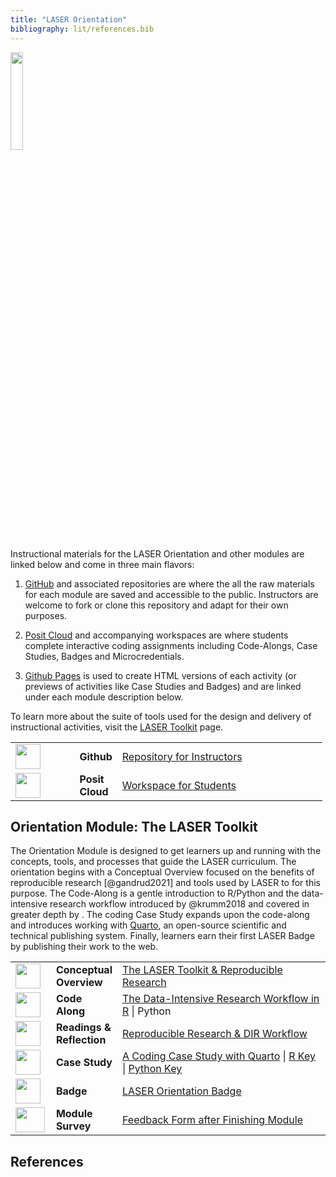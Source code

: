 ```yaml
---
title: "LASER Orientation"
bibliography: lit/references.bib
---
```


![](images/laser-hex.png){width="20%"}

Instructional materials for the LASER Orientation and other modules are linked below and come in three main flavors:

1.  [GitHub](https://github.com/laser-institute) and associated repositories are where the all the raw materials for each module are saved and accessible to the public. Instructors are welcome to fork or clone this repository and adapt for their own purposes.

2.  [Posit Cloud](https://posit.cloud) and accompanying workspaces are where students complete interactive coding assignments including Code-Alongs, Case Studies, Badges and Microcredentials.

3.  [Github Pages](https://pages.github.com) is used to create HTML versions of each activity (or previews of activities like Case Studies and Badges) and are linked under each module description below.

To learn more about the suite of tools used for the design and delivery of instructional activities, visit the [LASER Toolkit](https://laser-institute.github.io/laser-website/instruction-tech.html) page.

+------------------------------------+-----------------+-----------------------------------------------------------------------------------------------------------------------+
| ![](images/github.png){width="40"} | **Github\       | [Repository for Instructors](https://github.com/laser-institute/network-analysis)                                     |
|                                    | **              |                                                                                                                       |
+------------------------------------+-----------------+-----------------------------------------------------------------------------------------------------------------------+
| ![](images/posit.png){width="40"}  | **Posit Cloud** | [Workspace for Students](https://posit.cloud/spaces/493094/join?access_code=qjsumVzA0HZYgrxOSizVbVPmDs7iHYS32yUQaqDe) |
+------------------------------------+-----------------+-----------------------------------------------------------------------------------------------------------------------+

## Orientation Module: The LASER Toolkit

The Orientation Module is designed to get learners up and running with the concepts, tools, and processes that guide the LASER curriculum. The orientation begins with a Conceptual Overview focused on the benefits of reproducible research [@gandrud2021] and tools used by LASER to for this purpose. The Code-Along is a gentle introduction to R/Python and the data-intensive research workflow introduced by @krumm2018 and covered in greater depth by . The coding Case Study expands upon the code-along and introduces working with [Quarto](https://quarto.org), an open-source scientific and technical publishing system. Finally, learners earn their first LASER Badge by publishing their work to the web.

+-------------------------------------------------+-------------------+----------------------------------------------------------------------------------------------------------------------------------------------------------------------------------------------------------------------------------------------------------------------------------------------------+
| ![](images/conceptual-overview.png){width="40"} | **Conceptual\     | [The LASER Toolkit & Reproducible Research](https://laser-institute.github.io/laser-orientation/orientation-conceptual-overview.html)                                                                                                                                                              |
|                                                 | Overview**        |                                                                                                                                                                                                                                                                                                    |
+-------------------------------------------------+-------------------+----------------------------------------------------------------------------------------------------------------------------------------------------------------------------------------------------------------------------------------------------------------------------------------------------+
| ![](images/code-along.png){width="40"}          | **Code Along**    | [The Data-Intensive Research Workflow in R](https://laser-institute.github.io/laser-orientation/orientation-code-along-R.html) \| Python                                                                                                                                                           |
+-------------------------------------------------+-------------------+----------------------------------------------------------------------------------------------------------------------------------------------------------------------------------------------------------------------------------------------------------------------------------------------------+
| ![](images/reading.png){width="40"}             | **Readings &\     | [Reproducible Research & DIR Workflow](https://laser-institute.github.io/laser-orientation/orientation-readings.html)                                                                                                                                                                              |
|                                                 | Reflection**      |                                                                                                                                                                                                                                                                                                    |
+-------------------------------------------------+-------------------+----------------------------------------------------------------------------------------------------------------------------------------------------------------------------------------------------------------------------------------------------------------------------------------------------+
| ![](images/case-study.png){width="40"}          | **Case Study**    | [A Coding Case Study with Quarto](https://posit.cloud/spaces/493094/content/8434851) \| [R Key](https://laser-institute.github.io/laser-orientation/orientation-case-study-key-R.html) \| [Python Key](https://laser-institute.github.io/laser-orientation/orientation-case-study-key-python.html) |
+-------------------------------------------------+-------------------+----------------------------------------------------------------------------------------------------------------------------------------------------------------------------------------------------------------------------------------------------------------------------------------------------+
| ![](images/laser-hex.png){width="40"}           | **Badge**         | [LASER Orientation Badge](https://laser-institute.github.io/laser-orientation/orientation-badge.html)                                                                                                                                                                                              |
+-------------------------------------------------+-------------------+----------------------------------------------------------------------------------------------------------------------------------------------------------------------------------------------------------------------------------------------------------------------------------------------------+
| ![](images/survey.png){width="47" height="40"}  | **Module Survey** | [Feedback Form after Finishing Module](https://www.surveymonkey.com/r/Orient_Mod1_July24)                                                                                                                                                                                                          |
+-------------------------------------------------+-------------------+----------------------------------------------------------------------------------------------------------------------------------------------------------------------------------------------------------------------------------------------------------------------------------------------------+

## References
